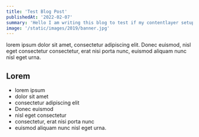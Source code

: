 ```yaml
---
title: 'Test Blog Post'
publishedAt: '2022-02-07'
summary: 'Hello I am writing this blog to test if my contentlayer setup on my websie is working properly or not'
image: '/static/images/2019/banner.jpg'
---
```


lorem ipsum dolor sit amet, consectetur adipiscing elit. Donec euismod, nisl eget consectetur consectetur, erat nisi porta nunc, euismod aliquam nunc nisl eget urna. 

## Lorem

- lorem ipsum 
- dolor sit amet
- consectetur adipiscing elit
- Donec euismod
- nisl eget consectetur 
- consectetur, erat nisi porta nunc
- euismod aliquam nunc nisl eget urna.
